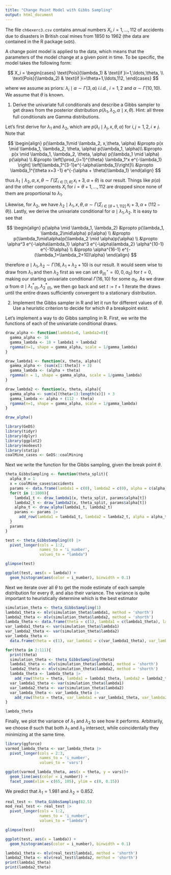 ```yaml
---
title: "Change Point Model with Gibbs Sampling"
output: html_document
---
```


The ﬁle `ch6exerc3.csv` contains annual numbers $X_i, i = 1,\ldots, 112$ of accidents due to disasters in British coal mines from 1850 to 1962 (the data are contained in the R package `GeDS`).

A change point model is applied to the data, which means that the parameters of the model change at a given point in time. To be speciﬁc, the model takes the following form:

$$
X_i = 
\begin{cases}
\text{Pois}(\lambda_1) & \text{if }i=1,\ldots,\theta, \\
\text{Pois}(\lambda_2) & \text{if }i=\theta+1,\ldots,112,
\end{cases}
$$

where we assume as priors: $\lambda_i\mid \alpha \sim \Gamma(3,\alpha)$ *i.i.d.*, $i=1,2$ and $\alpha \sim \Gamma(10, 10)$. We assume that $\theta$ is known.

1.  Derive the univariate full conditionals and describe a Gibbs sampler to get draws from the posterior distribution $p(\lambda_1, \lambda_2, \alpha\mid x,\theta)$. Hint: all three full conditionals are Gamma distributions.

Let's first derive for $\lambda_1$ and $\lambda_2$, which are $p(\lambda_i\mid \lambda_j, x,\theta, \alpha)$ for $i,j=1,2,i\neq j$. Note that

$$
\begin{align}
p(\lambda_1\mid \lambda_2, x,\theta, \alpha) &\propto p(x \mid \lambda_1, \lambda_2, \theta, \alpha) p(\lambda_1, \alpha)\\
&\propto p(x \mid \lambda_1, \lambda_2, \theta, \alpha) p(\lambda_1 \mid \alpha) p(\alpha) \\
&\propto \left[\prod_{i=1}^{\theta} \lambda_1^x e^{-\lambda_1} \right] \left[\lambda_1^{3-1}e^{-\alpha\lambda_1}\right]\\
&\propto \lambda_1^{\theta x+3 -1} e^{-(\alpha + \theta)\lambda_1}
\end{align}
$$

thus $\lambda_1 \mid \lambda_2, \alpha, x ,\theta  \sim \Gamma(\Sigma _{i\in[1,\theta]}\,x_i+3, \alpha+\theta)$ is our result. Things like $p(\alpha)$ and the other components $X_i$ for $i=\theta+1,\ldots,112$ are dropped since none of them are proportional to $\lambda_1$.

Likewise, for $\lambda_2$, we have $\lambda_2 \mid \lambda_1,x, \theta,\alpha \sim \Gamma(\Sigma_{i\in [\theta+1,112]}\,x_i+3,\alpha+(112-\theta))$. Lastly, we derive the univariate conditional for $\alpha \mid \lambda_1 , \lambda_2$. It is easy to see that

$$
\begin{align}
p(\alpha \mid \lambda_1, \lambda_2) &\propto  p(\lambda_1, \lambda_2\mid\alpha) p(\alpha) \\
&\propto p(\lambda_1\mid\alpha)p(\lambda_2 \mid \alpha)p(\alpha) \\
&\propto \alpha^3 e^{-\alpha\lambda_1} \alpha^3 e^{-\alpha\lambda_2} \alpha^{10-1} e^{-10\alpha} \\
&\propto \alpha^{16-1} e^{-(\lambda_1+\lambda_2+10)\alpha}
\end{align}
$$

therefore $\alpha \mid \lambda_1,\lambda_2 \sim \Gamma(16,\lambda_1+\lambda_2+10)$ is our result. It would seem wise to draw from $\lambda_1$ and then $\lambda_2$ first as we can set $\theta^\star_{(t)} = (0,0,\alpha_0)$ for $t=0$, making our starting univariate conditional $\Gamma(16,10)$ for some $\alpha_0$. As we draw $\alpha$ from $\alpha \mid {\lambda_1^*}_{(t)},{\lambda_2^*}_{(t)}$, we then go back and set $t:=t+1$ iterate the draws until the entire draws sufficiently convergent to a stationary distribution.

2.  Implement the Gibbs sampler in R and let it run for different values of $\theta$. Use a heuristic criterion to decide for which $\theta$ a breakpoint exist.

Let's implement a way to do Gibbs sampling in R. First, we write the functions of each of the univariate conditional draws.

```r
draw_alpha <- function(lambda1=0, lambda2=0){
  gamma_alpha <- 16
  gamma_lambda <- 10 + lambda1 + lambda2
  rgamma(n=1, shape = gamma_alpha, scale = 1/gamma_lambda)
}

draw_lambda1 <- function(x, theta, alpha){
  gamma_alpha <- (sum(x[1:theta]) + 3)
  gamma_lambda <- (alpha + theta)
  rgamma(n = 1, shape = gamma_alpha, scale = 1/gamma_lambda)
}

draw_lambda2 <- function(x, theta, alpha){
  gamma_alpha <- sum(x[(theta+1):length(x)]) + 3
  gamma_lambda <- alpha + (112 - theta)
  rgamma(n=1, shape = gamma_alpha, scale = 1/gamma_lambda)
}

draw_alpha()
```

```r
library(GeDS)
library(tidyr)
library(dplyr)
library(ggplot2)
library(modeest)
library(statip)
coalMine_cases <- GeDS::coalMining
```

Next we write the function for the Gibbs sampling, given the break point $\theta$.

```r
theta_GibbsSampling <- function(theta_split){
  alpha_0 = 1
  x = coalMine_cases$accidents
  params <- data.frame(lambda1 = c(0), lambda2 = c(0), alpha = c(alpha_0))
  for(t in 1:1000){
    lambda1_t <- draw_lambda1(x, theta_split, params$alpha[t])
    lambda2_t <- draw_lambda2(x, theta_split, params$alpha[t])
    alpha_t <- draw_alpha(lambda1_t, lambda2_t)
    params <- params |>
      add_row(lambda1 = lambda1_t, lambda2 = lambda2_t, alpha = alpha_t)
  }
  params
}

test <- theta_GibbsSampling(0) |>
  pivot_longer(cols = 1:2,
               names_to = 'i_number',
               values_to = "lambda")

glimpse(test)

ggplot(test, aes(x = lambda)) +
  geom_histogram(aes(color = i_number), binwidth = 0.1)
```

Next we iterate over all $\theta$ to get the mode estimate of each sample distribution for every $\theta$, and also their variance. The variance is quite important to heuristically determine which is the best estimator

```r
simulation_theta <- theta_GibbsSampling(1)
lambda1_theta <- mlv(simulation_theta$lambda1, method = 'shorth')
lambda2_theta <- mlv(simulation_theta$lambda2, method = 'shorth')
lambda_theta <- data.frame(theta = c(1), lambda1 = c(lambda1_theta), lambda2 = c(lambda2_theta))
var_lambda1_theta <- var(simulation_theta$lambda1)
var_lambda2_theta <- var(simulation_theta$lambda2)
var_lambda_theta <- 
  data.frame(theta = c(1), var_lambda1 = c(var_lambda1_theta), var_lambda2 = c(var_lambda2_theta))

for(theta in 2:111){
  print(theta)
  simulation_theta <- theta_GibbsSampling(theta)
  lambda1_theta <- mlv(simulation_theta$lambda1, method = 'shorth')
  lambda2_theta <- mlv(simulation_theta$lambda2, method = 'shorth')
  lambda_theta <- lambda_theta |>
    add_row(theta = theta, lambda1 = lambda1_theta, lambda2 = lambda2_theta)
  var_lambda1_theta <- var(simulation_theta$lambda1)
  var_lambda2_theta <- var(simulation_theta$lambda2)
  var_lambda_theta <- var_lambda_theta |>
    add_row(theta = theta, var_lambda1 = var_lambda1_theta, var_lambda2 = var_lambda2_theta)
}

lambda_theta
```

Finally, we plot the variance of $\lambda_1$ and $\lambda_2$ to see how it performs. Arbitrarily, we choose $\theta$ such that both $\lambda_1$ and $\lambda_2$ intersect, while coincidentally they minimizing at the same time.

```r
library(ggforce)
varmod_lambda_theta <- var_lambda_theta |>
  pivot_longer(cols = 2:3,
               names_to = 'i_number',
               values_to = 'vars')

ggplot(varmod_lambda_theta, aes(x = theta, y = vars))+
  geom_line(aes(color = i_number)) +
  facet_zoom(xlim = c(65, 105), ylim = c(0, 0.15))
```

We predict that $\lambda_1=1.981$ and $\lambda_2 = 0.852$.

```r
real_test <- theta_GibbsSampling(82.5)
mod_real_test <- real_test |>
  pivot_longer(cols = 1:2,
               names_to = 'i_number',
               values_to = "lambda")

glimpse(test)

ggplot(test, aes(x = lambda)) +
  geom_histogram(aes(color = i_number), binwidth = 0.1)

lambda1_theta <- mlv(real_test$lambda1, method = 'shorth')
lambda2_theta <- mlv(real_test$lambda2, method = 'shorth')
print(lambda1_theta)
print(lambda2_theta)
```
